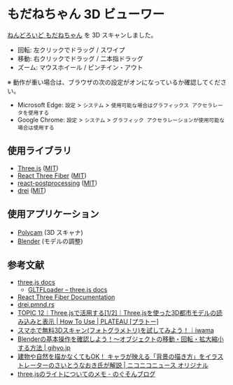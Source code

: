 
# もだねちゃん 3D ビューワー

[ねんどろいど もだねちゃん](https://kems-clew.net/assets/works/large/20211016_modane_nendoro.jpg) を 3D スキャンしました。

- 回転: 左クリックでドラッグ / スワイプ
- 移動: 右クリックでドラッグ / 二本指ドラッグ
- ズーム: マウスホイール / ピンチイン・アウト

<ModaneThree />

※ 動作が重い場合は、ブラウザの次の設定がオンになっているか確認してください。

- Microsoft Edge: `設定` > `システム` > `使用可能な場合はグラフィックス アクセラレータを使用する`
- Google Chrome: `設定` > `システム` > `グラフィック アクセラレーションが使用可能な場合は使用する`

## 使用ライブラリ

- [Three.js](https://threejs.org/) ([MIT](https://github.com/mrdoob/three.js/blob/dev/LICENSE))
- [React Three Fiber](https://docs.pmnd.rs/react-three-fiber) ([MIT](https://github.com/pmndrs/react-three-fiber/blob/master/LICENSE))
- [react-postprocessing](https://github.com/pmndrs/react-postprocessing) ([MIT](https://github.com/pmndrs/react-postprocessing/blob/master/LICENSE))
- [drei](https://github.com/pmndrs/drei) ([MIT](https://github.com/pmndrs/drei/blob/master/LICENSE))

## 使用アプリケーション

- [Polycam](https://poly.cam/) (3D スキャナ)
- [Blender](https://www.blender.jp/) (モデルの調整)

## 参考文献

- [three.js docs](https://threejs.org/docs/index.html#manual/en/introduction/Installation)
  - [GLTFLoader – three.js docs](https://threejs.org/docs/#examples/en/loaders/GLTFLoader)
- [React Three Fiber Documentation](https://docs.pmnd.rs/react-three-fiber/getting-started/introduction)
- [drei.pmnd.rs](https://drei.pmnd.rs/)
- [TOPIC 12｜Three.jsで活用する\[1/2\]｜Three.jsを使った3D都市モデルの読み込みと表示 \| How To Use \| PLATEAU \[プラトー\]](https://www.mlit.go.jp/plateau/learning/tpc12-1/)
- [スマホで無料3Dスキャン(フォトグラメトリ)を試してみよう！｜iwama](https://note.com/iwamah1/n/n4ba25c18beaf)
- [Blenderの基本操作を確認しよう！～オブジェクトの移動・回転・拡大縮小する方法 \| gihyo.jp](https://gihyo.jp/article/2023/03/blender-basics-05)
- [建物や自然を描かなくてもOK！ キャラが映える「背景の描き方」をイラストレーターのさいとうなおき氏が解説 | ニコニコニュース オリジナル](https://originalnews.nico/424670)
- [three.jsのライトについてのメモ - のぐそんブログ](https://nogson2.hatenablog.com/entry/2017/04/24/174359)

<Version version="0.1.2" onDate="2024-05-21" />
